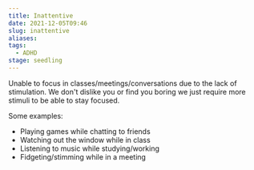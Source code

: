 ```yaml
---
title: Inattentive
date: 2021-12-05T09:46
slug: inattentive
aliases:
tags:
  - ADHD
stage: seedling
---
```


Unable to focus in classes/meetings/conversations due to the lack of stimulation. We don't dislike you or find you boring we just require more stimuli to be able to stay focused.

Some examples:

- Playing games while chatting to friends
- Watching out the window while in class
- Listening to music while studying/working
- Fidgeting/stimming while in a meeting

<StillGrowing />
